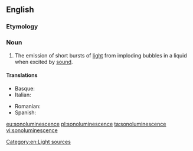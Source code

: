 ==English==
===Etymology===
{{prefix|sono|luminescence}}
===Noun===
{{wikipedia}}
{{en-noun|-}}

#{{physics}} The emission of short bursts of [[light]] from imploding bubbles in a liquid when excited by [[sound]].

====Translations====
{{trans-top|The emission of short bursts of light from imploding bubbles}}
* Basque: {{t|eu|sonolumineszentzia}}
* Italian: {{t-|it|sonoluminescenza|f}}
{{trans-mid}}
* Romanian: {{t-|ro|sonoluminiscență|f}}
* Spanish: {{t|es|sonoluminiscencia|f}}
{{trans-bottom}}

[[Category:en:Light sources]]

[[eu:sonoluminescence]]
[[pl:sonoluminescence]]
[[ta:sonoluminescence]]
[[vi:sonoluminescence]]